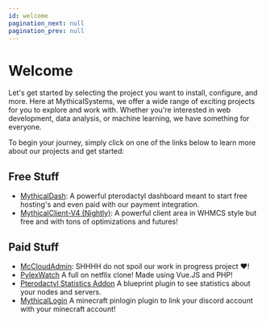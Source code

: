 ```yaml
---
id: welcome
pagination_next: null
pagination_prev: null
---
```



# Welcome

Let's get started by selecting the project you want to install, configure, and more. Here at MythicalSystems, we offer a wide range of exciting projects for you to explore and work with. Whether you're interested in web development, data analysis, or machine learning, we have something for everyone.

To begin your journey, simply click on one of the links below to learn more about our projects and get started:

## Free Stuff

- [MythicalDash](/docs/mythicaldash-v3/welcome): A powerful pterodactyl dashboard meant to start free hosting's and even paid with our payment integration.
- [MythicalClient-V4 (Nightly)](/docs/mythicalclient-v4//welcome): A powerful client area in WHMCS style but free and with tons of optimizations and futures!

## Paid Stuff
- [McCloudAdmin](https://builtbybit.com/resources/mccloudadmin.38467/): SHHHH do not spoil our work in progress project ❤️!
- [PylexWatch](http://pylex.watch/) A full on netflix clone! Made using Vue.JS and PHP!
- [Pterodactyl Statistics Addon](https://builtbybit.com/resources/pterodactyl-statistics-blueprint.54187/) A blueprint plugin to see statistics about your nodes and servers.
- [MythicalLogin](https://builtbybit.com/resources/mythicallogin-discord-pinlogin.53492/) A minecraft pinlogin plugin to link your discord account with your minecraft account!